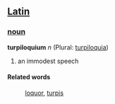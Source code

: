 ==[[Latin]]==
===[[noun]]===
'''turpiloquium''' ''n'' (Plural: [[turpiloquia]])

# an immodest speech
====Related words====
: [[loquor]], [[turpis]]